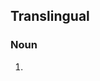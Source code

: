 ==Translingual==
{{wikipedia}}
{{wikispecies}}
{{rfimage}}
===Noun===
{{taxoninfl|i=1|g=f|head={{taxlink|Euphasia|genus}} {{epilang|superbus|superba|la}}}}

# {{taxon|species|family|Euphausiidae|the [[Antarctic krill]], the most abundant species of [[krill]], marine [[crustacean]] [[plankton]], food for [[whale]]s, [[penguin]]s, fish, seals and birds, and keystone organism of the Antarctic ecosystem}}